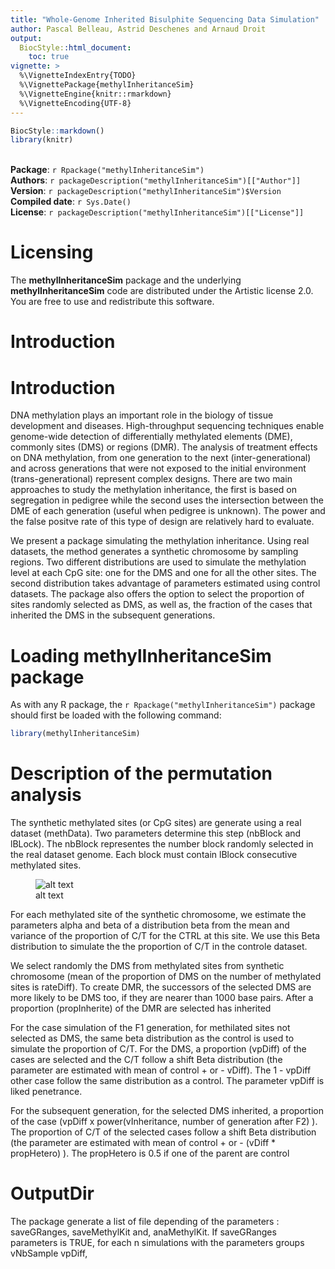 ```yaml
---
title: "Whole-Genome Inherited Bisulphite Sequencing Data Simulation"
author: Pascal Belleau, Astrid Deschenes and Arnaud Droit 
output:
  BiocStyle::html_document:
    toc: true
vignette: >
  %\VignetteIndexEntry{TODO}
  %\VignettePackage{methylInheritanceSim}
  %\VignetteEngine{knitr::rmarkdown}
  %\VignetteEncoding{UTF-8}
---
```


```r
BiocStyle::markdown()
library(knitr)
```

<br />
**Package**: `r Rpackage("methylInheritanceSim")`<br />
**Authors**: `r packageDescription("methylInheritanceSim")[["Author"]]`<br />
**Version**: `r packageDescription("methylInheritanceSim")$Version`<br />
**Compiled date**: `r Sys.Date()`<br />
**License**: `r packageDescription("methylInheritanceSim")[["License"]]`<br />


# Licensing 

The **methylInheritanceSim** package and the underlying 
**methylInheritanceSim** code 
are distributed under the Artistic license 2.0. You are free to use and 
redistribute this software. 

# Introduction

# Introduction

DNA methylation plays an important role in the biology of tissue development 
and diseases. High-throughput sequencing techniques enable genome-wide 
detection of differentially methylated elements (DME), commonly sites (DMS) or 
regions (DMR). The analysis of treatment effects on DNA methylation, from 
one generation to the next (inter-generational) and across generations that 
were not exposed to the initial environment (trans-generational) represent 
complex designs. There are two main approaches to study the methylation inheritance, the first 
is based on segregation in pedigree while the second uses the intersection 
between the DME of each generation (useful when pedigree is unknown). The power 
and the false positve rate of this type of design are relatively hard to 
evaluate.

We present a package simulating the methylation inheritance. Using real 
datasets, the method generates a synthetic chromosome by sampling regions. Two 
different distributions are used to simulate the methylation level at each CpG 
site: one for the DMS and one for all the other sites. The second distribution 
takes advantage of parameters estimated using control datasets. The package also
offers the option to select the proportion of sites randomly selected as DMS, 
as well as, the fraction of the cases that inherited the DMS in the subsequent 
generations.

# Loading methylInheritanceSim package

As with any R package, the `r Rpackage("methylInheritanceSim")` package should 
first be loaded with the following command:

```r
library(methylInheritanceSim)
```


# Description of the permutation analysis

The synthetic methylated sites (or CpG sites) are generate using a real dataset (methData). Two parameters
determine this step (nbBlock and lBLock). The nbBlock representes the number 
block randomly selected in the real dataset genome. Each block must contain 
lBlock consecutive methylated sites.

![alt text](syntheticChr.png "Synthetic Chr")

For each methylated site of the synthetic chromosome, we estimate the 
parameters alpha and beta of a distribution beta from the mean and variance of
the proportion of C/T  for the CTRL at this site. We use this Beta distribution 
to simulate the the proportion of C/T in the controle dataset.

We select randomly the DMS from methylated sites from synthetic chromosome 
(mean of the proportion of DMS on the number of methylated sites is rateDiff). To 
create DMR, the successors of the selected DMS are more likely to be DMS too, 
if they are nearer than 1000 base pairs. After a proportion (propInherite) of 
the DMR are selected has inherited 

For the case simulation of the F1 generation, for methilated sites not selected 
as DMS, the same beta distribution as the control is used to simulate the 
proportion of C/T. For the DMS, a proportion (vpDiff) of the cases are selected 
and the C/T follow a shift Beta 
distribution (the parameter are estimated with mean of control + or - vDiff). 
The 1 - vpDiff other case follow the same distribution as a control. 
The parameter vpDiff is liked penetrance. 

For the subsequent generation, for the selected DMS inherited, a proportion of 
the case (vpDiff x power(vInheritance, number of generation after F2) ). The 
proportion of C/T of the selected cases follow a shift Beta distribution 
(the parameter are estimated with mean of control + or - (vDiff * propHetero) ).
The propHetero is 0.5 if one of the parent are control


# OutputDir

The package generate a list of file depending of the parameters :
saveGRanges, saveMethylKit and, anaMethylKit. 
If saveGRanges parameters is TRUE, for each n simulations with the 
parameters groups vNbSample vpDiff, 
